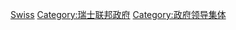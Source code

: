 {{catmain}}

{{Commons cat|Swiss Federal Council}}

[[Category:各国国家元首|Swiss]]
[[Category:瑞士联邦政府|Category:瑞士联邦政府]]
[[Category:政府领导集体|Category:政府领导集体]]